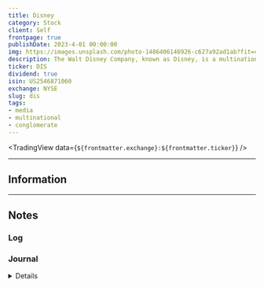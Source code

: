 ```yaml
---
title: Disney
category: Stock
client: Self
frontpage: true
publishDate: 2023-4-01 00:00:00
img: https://images.unsplash.com/photo-1486406146926-c627a92ad1ab?fit=crop&w=1400&h=700&q=75
description: The Walt Disney Company, known as Disney, is a multinational media conglomerate.
ticker: DIS
dividend: true
isin: US2546871060
exchange: NYSE
slug: dis
tags:
- media
- multinational
- conglomerate
---
```



<MDXLayer title={frontmatter.title} description={frontmatter.description}>
<Widget img={frontmatter.img} skeleton={false}>

<MDXHero content={frontmatter} />

<MDXJS>

<TradingView data={`${frontmatter.exchange}:${frontmatter.ticker}`} />

</MDXJS>


<MDXJS>

---

## Information


---

## Notes

### Log

### Journal


<Details data="J1">

#### J1
##### 2023-04-14
Testing the charts for $SPY

</Details>

</MDXJS>
</Widget>
</MDXLayer>